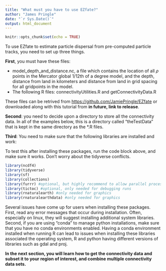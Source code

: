 ```yaml
---
title: "What must you have to use EZfate?"
author: "James Pringle"
date: "`r Sys.Date()`"
output: html_document
---
```


```r
knitr::opts_chunk$set(echo = TRUE)
```

To use EZfate to estimate particle dispersal from pre-computed particle tracks, you need to set up three things. 

**First**, you must have these files:

- model_depth_and_distance.nc, a file which contains the location of all $\rho$ points in the Mercator global 1/12th of a degree model, and the depth, distance from land in kilometers and distance from land in grid spacing for all gridpoints in the model. 
- The following R files: connectivityUtilities.R and getConnectivityData.R

These files can be retrived from <https://github.com/JamiePringle/EZfate> or downloaded along with this tutorial from **in future, link to release**.

**Second**: you need to decide upon a directory to store all the connectivity data. In all of the examples below, this is a directory called "theTestData" that is kept in the same directory as the *.R files. 

**Third**: You need to make sure that the following libraries are installed and work:

To test this after installing these packages, run the code block above, and make sure it works. Don't worry about the tidyverse conflicts. 
```r
library(ncdf4)
library(tidyverse)
library(sf)
library(collections)
library(furrr) #optional, but highly recommend to allow parallel processing
library(tictoc) #optional, only needed for debugging runs
library(rnaturalearth) #only needed for graphics 
library(rnaturalearthdata) #only needed for graphics

```
Several issues have come up for users when installing these packages. First, read any error messages that occur during installation. Often, especially on linux, they will suggest installing additional system libraries. Second, if you are using "conda" to manage python installations, make sure that you have no conda environments enabled. Having a conda environment installed when running R can lead to issues when installing these libraries associated the operating system, R and python having different versions of libraries such as gdal and proj. 

**In the next section, you will learn how to get the connectivity data and subset it to your region of interest, and combine multiple connectivity data sets.**
